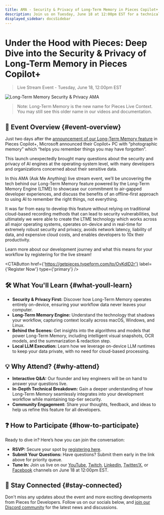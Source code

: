 ```yaml
---
title: AMA - Security & Privacy of Long-Term Memory in Pieces Copilot+
description: Join us on Tuesday, June 18 at 12:00pm EST for a technical deep dive on our Long-Term Memory feature, and the security and privacy implications behind it.
displayed_sidebar: docsSidebar
---
```



# Under the Hood with Pieces: Deep Dive into the Security & Privacy of Long-Term Memory in Pieces Copilot+

> Live Stream Event - Tuesday, June 18, 12:00pm EST

![Long-Term Memory Security & Privacy AMA](/ama/live-context-security-and-privacy.png)

> Note: Long-Term Memory is the new name for Pieces Live Context. You may still see this older name in our videos and documentation.

## 🚀 Event Overview {#event-overview}
Just two days after the [announcement of our Long-Term Memory feature](https://www.youtube.com/watch?v=aP8u95RTCGE) in Pieces Copilot+, Microsoft announced their Copilot+ PC with “photographic memory” which “helps you remember things you may have forgotten”.

This launch unexpectedly brought many questions about the security and privacy of AI engines at the operating-system level, with many developers and organizations concerned about their sensitive data.

In this AMA (Ask Me Anything) live stream event, we’ll be uncovering the tech behind our Long-Term Memory feature powered by the Long-Term Memory Engine (LTME) to showcase our commitment to air-gapped developer experiences, and discuss the benefits of an offline-first approach to using AI to remember the right things, not everything.

It was far from easy to develop this feature without relying on traditional cloud-based recording methods that can lead to security vulnerabilities, but ultimately we were able to create the LTME technology which works across all major operating systems, operates on-device and in real-time for extremely robust security and privacy, avoids network latency, liability of data, and expensive cloud costs, and enables developers to 10x their productivity.

Learn more about our development journey and what this means for your workflow by registering for the live stream!

<CTAButton href={'https://getpieces.typeform.com/to/OvKdlD2r'} label={'Register Now'} type={'primary'} />

## 🛠 What You'll Learn {#what-youll-learn}
- **Security & Privacy First:** Discover how Long-Term Memory operates entirely on-device, ensuring your workflow data never leaves your computer.
- **Long-Term Memory Engine:** Understand the technology that shadows your workflow, capturing context locally across macOS, Windows, and Linux.
- **Behind the Scenes:** Get insights into the algorithms and models that power Long-Term Memory, including intelligent visual snapshots, OCR models, and the summarization & redaction step.
- **Local LLM Execution:** Learn how we leverage on-device LLM runtimes to keep your data private, with no need for cloud-based processing.

## 💡 Why Attend? {#why-attend}
- **Interactive Q&A:** Our founder and key engineers will be on hand to answer your questions live.
- **In-Depth Technical Breakdown:** Gain a deeper understanding of how Long-Term Memory seamlessly integrates into your development workflow while maintaining top-tier security.
- **Community Engagement:** Share your thoughts, feedback, and ideas to help us refine this feature for all developers.

## ❓ How to Participate {#how-to-participate}
Ready to dive in? Here’s how you can join the conversation:
- **RSVP:** Secure your spot by [registering here](https://getpieces.typeform.com/to/OvKdlD2r).
- **Submit Your Questions:** Have questions? Submit them early in the link above for priority queue.
- **Tune In:** Join us live on our [YouTube](https://www.youtube.com/watch?v=EO14BNg8HpM), [Twitch](https://www.twitch.tv/getpieces), [LinkedIn](https://www.linkedin.com/events/7204224079917170690/comments/), [Twitter/X](https://x.com/getpieces), or [Facebook](https://www.facebook.com/events/1453295618660045) channels on June 18 at 12:00pm EST.

## 📣 Stay Connected {#stay-connected}
Don't miss any updates about the event and more exciting developments from Pieces for Developers. Follow us on our socials below, and [join our Discord community](https://discord.gg/getpieces) for the latest news and discussions.

<MiniSpacer />

<SocialIcons />
